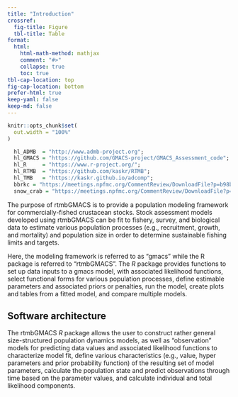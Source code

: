 ```yaml
---
title: "Introduction"
crossref: 
  fig-title: Figure
  tbl-title: Table
format: 
  html:
    html-math-method: mathjax
    comment: "#>"
    collapse: true
    toc: true
tbl-cap-location: top
fig-cap-location: bottom
prefer-html: true
keep-yaml: false
keep-md: false
---
```


```r
knitr::opts_chunk$set(
  out.width = "100%"
)
```

```r
  hl_ADMB  = "http://www.admb-project.org";
  hl_GMACS = "https://github.com/GMACS-project/GMACS_Assessment_code";
  hl_R     = "https://www.r-project.org/";
  hl_RTMB  = "https://github.com/kaskr/RTMB";
  hl_TMB   = "https://kaskr.github.io/adcomp";
  bbrkc = "https://meetings.npfmc.org/CommentReview/DownloadFile?p=b98b90b2-88ab-43c2-9487-c12cdb4e0a25.pdf&fileName=BBRKC%20SAFE%202022%20Final.pdf";
  snow_crab = "https://meetings.npfmc.org/CommentReview/DownloadFile?p=fca55335-ad34-4896-9b1e-4c09aa8342ce.pdf&fileName=EBS%20Snow%20SAFE%20FINAL.pdf";
```

The purpose of rtmbGMACS is to provide a population modeling framework for commercially-fished crustacean stocks. Stock assessment models developed using rtmbGMACS can be fit to fishery, survey, and biological data to estimate various population processes (e.g., recruitment, growth, and mortality) and population size in order to determine sustainable fishing limits and targets.

Here, the modeling framework is referred to as "gmacs" while the R package is referred to "rtmbGMACS". The *R* package provides functions to set up data inputs to a gmacs model, with associated likelihood functions, select functional forms for various population processes, define estimable parameters and associated priors or penalties, run the model, create plots and tables from a fitted model, and compare multiple models.

## Software architecture

The rtmbGMACS *R* package allows the user to construct rather general size-structured population dynamics models, as well as "observation" models for predicting data values and associated likelihood functions to characterize model fit, define various characteristics 
(e.g., value, hyper parameters and prior probability function) of the resulting set of model parameters, calculate 
the population state and predict observations through time based on the parameter values, and calculate individual and 
total likelihood components. 




